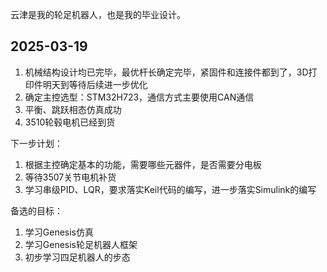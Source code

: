 
<WordCount>

云津是我的轮足机器人，也是我的毕业设计。

## 2025-03-19

1. 机械结构设计均已完毕，最优杆长确定完毕，紧固件和连接件都到了，3D打印件明天到等待后续进一步优化
2. 确定主控选型：STM32H723，通信方式主要使用CAN通信
3. 平衡、跳跃相态仿真成功
4. 3510轮毂电机已经到货

下一步计划：

1. 根据主控确定基本的功能，需要哪些元器件，是否需要分电板
2. 等待3507关节电机补货
3. 学习串级PID、LQR，要求落实Keil代码的编写，进一步落实Simulink的编写

备选的目标：

1. 学习Genesis仿真
2. 学习Genesis轮足机器人框架
3. 初步学习四足机器人的步态

</WordCount>